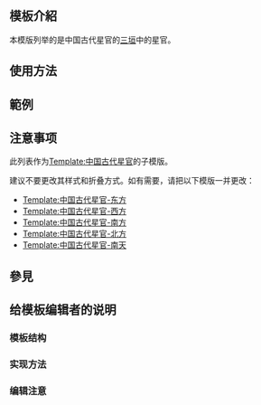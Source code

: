 <IncludeOnly><!-- 在這裡加入模板的保護標識 --></IncludeOnly>
<!-- 在本行下編輯模板說明 -->
== 模板介紹 ==
本模版列举的是中国古代星官的[[三垣]]中的星官。
== 使用方法 ==

== 範例 ==

== 注意事项 ==
此列表作为[[Template:中国古代星官]]的子模版。

建议不要更改其样式和折叠方式。如有需要，请把以下模版一并更改：
*[[Template:中国古代星官-东方]]
*[[Template:中国古代星官-西方]]
*[[Template:中国古代星官-南方]]
*[[Template:中国古代星官-北方]]
*[[Template:中国古代星官-南天]]

== 參見 ==

== 给模板编辑者的说明 ==
=== 模板结构 ===
=== 实现方法 ===
=== 编辑注意 ===

<IncludeOnly>
<!-- 本行下加入模板的分類 -->

<!-- 本行下加入模板的跨語言鏈接 -->

</IncludeOnly>